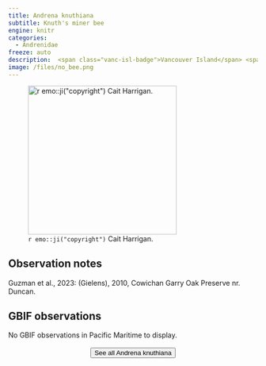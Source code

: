 ```yaml
---
title: Andrena knuthiana
subtitle: Knuth's miner bee
engine: knitr
categories:
  - Andrenidae
freeze: auto
description:  <span class="vanc-isl-badge">Vancouver Island</span> <span class="lower-mainland-badge">Lower Mainland</span>
image: /files/no_bee.png
---
```

![`r emo::ji("copyright")` Cait Harrigan.](/files/no_bee.png){height=300}

## Observation notes  
Guzman et al., 2023: (Gielens), 2010, <span class="hl-place-name">Cowichan</span> Garry Oak Preserve nr. <span class="hl-place-name">Duncan</span>.

## GBIF observations  
No GBIF observations in Pacific Maritime to display.
<br><br>
<center>


<a href="NA"><button type="button" class="btn btn-secondary">See all Andrena knuthiana <i class="fa-solid fa-arrow-up-right-from-square"></i> </button></a>
</center>
